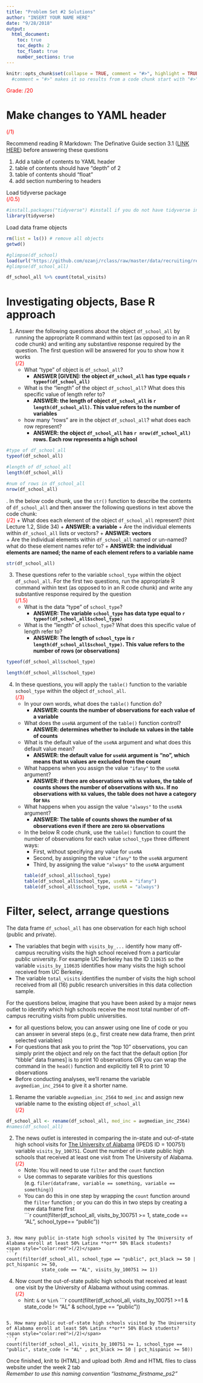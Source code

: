 ```yaml
---
title: "Problem Set #2 Solutions"
author: "INSERT YOUR NAME HERE"
date: "9/28/2018"
output: 
  html_document:
    toc: true
    toc_depth: 2
    toc_float: true
    number_sections: true
---
```


```r
knitr::opts_chunk$set(collapse = TRUE, comment = "#>", highlight = TRUE)
  #comment = "#>" makes it so results from a code chunk start with "#>"; default is "##"
```
<span style="color:red">Grade: /20</span>  

# Make changes to YAML header  
<span style="color:red">(/1)</span>

Recommend reading R Markdown: The Definative Guide section 3.1 ([LINK HERE](https://bookdown.org/yihui/rmarkdown/html-document.html)) before answering these questions

1. Add a table of contents to YAML header
1. table of contents should have "depth" of 2
1. table of contents should "float"
1. add section numbering to headers



Load tidyverse package  
<span style="color:red">(/0.5)</span>
```r
#install.packages("tidyverse") #install if you do not have tidyverse installed
library(tidyverse)
```

Load data frame objects
```r
rm(list = ls()) # remove all objects
getwd()

#glimpse(df_school)
load(url("https://github.com/ozanj/rclass/raw/master/data/recruiting/recruit_school_allvars.RData"))
#glimpse(df_school_all)

df_school_all %>% count(total_visits)
```


# Investigating objects, Base R approach

1. Answer the following questions about the object `df_school_all` by running the appropriate R command within text (as opposed to in an R code chunk) and writing any substantive response required by the question. The first question will be answered for you to show how it works  
<span style="color:red">(/2)</span>  
    + What "type" of object is `df_school_all`?
        + __ANSWER [GIVEN]: the object `df_school_all` has type equals `r typeof(df_school_all)`__
    + What is the "length" of the object `df_school_all`? What does this specific value of length refer to?
        + __ANSWER: the length of object `df_school_all` is `r length(df_school_all)`. This value refers to the number of variables__
    + how many "rows" are in the object `df_school_all`? what does each row represent?
        + __ANSWER: the object `df_school_all` has `r nrow(df_school_all)` rows. Each row represents a high school__

```r
#type of df_school_all 
typeof(df_school_all)

#length of df_school_all 
length(df_school_all)

#num of rows in df_school_all
nrow(df_school_all)
```



\newline
2. In the below code chunk, use the `str()` function to describe the contents of `df_school_all` and then answer the following questions in text above the code chunk:  
<span style="color:red">(/2)</span>
    + What does each element of the object `df_school_all` represent? (hint Lecture 1.2, Slide 34)
        + __ANSWER: a variable__
    + Are the individual elements within `df_school_all` lists or vectors?
        + __ANSWER: vectors__    
    + Are the individual elements within `df_school_all` named or un-named? what do these element names refer to?
        + __ANSWER: the individual elements are named; the name of each element refers to a variable name__    
        
```r
str(df_school_all)
```

\newline

3. These questions refer to the variable `school_type` within the object `df_school_all`. For the first two questions, run the appropriate R command within text (as opposed to in an R code chunk) and write any substantive response required by the question  
<span style="color:red">(/1.5)</span>
    + What is the data "type" of `school_type`?
        + __ANSWER: The variable `school_type` has data type equal to `r typeof(df_school_all$school_type)`__
    + What is the "length" of `school_type`? What does this specific value of length refer to?
        + __ANSWER: The length of `school_type` is `r length(df_school_all$school_type)`. This value refers to the number of rows (or observations)__
        
```r
typeof(df_school_all$school_type)

length(df_school_all$school_type)
```
        
        
4. In these questions, you will apply the `table()` function to the variable `school_type` within the object `df_school_all`.  
<span style="color:red">(/3)</span>
    + In your own words, what does the `table()` function do?  
        + __ANSWER: counts the number of observations for each value of a variable__
    + What does the `useNA` argument of the `table()` function control?
        + __ANSWER: determines whether to include `NA` values in the table of counts__
    + What is the default value of the `useNA` argument and what does this default value mean?
        + __ANSWER: the default value for `useNA` argument is "no", which means that `NA` values are excluded from the count__
    + What happens when you assign the value `"ifany"` to the `useNA` argument?
        + __ANSWER: if there are observations with `NA` values, the table of counts shows the number of observations with `NAs`. If no observations with `NA` values, the table does not have a category for `NAs`__
    + What happens when you assign the value `"always"` to the `useNA` argument?
        + __ANSWER: The table of counts shows the number of `NA` observations even if there are zero `NA` observations__
    + In the below R code chunk, use the `table()` function to count the number of observations for each value `school_type` three different ways: 
        + First, without specifying any value for `useNA`
        + Second, by assigning the value `"ifany"` to the `useNA` argument
        + Third,  by assigning the value `"always"` to the `useNA` argument
```r
table(df_school_all$school_type)
table(df_school_all$school_type, useNA = "ifany")
table(df_school_all$school_type, useNA = "always")
```

# Filter, select, arrange questions

The data frame `df_school_all` has one observation for each high school (public and private). 

- The variables that begin with `visits_by_...` identify how many off-campus recruiting visits the high school received from a particular public university. For example UC Berkeley has the ID `110635` so the variable `visits_by_110635` identifies how many visits the high school received from UC Berkeley. 
- The variable `total_visits` identifies the number of visits the high school received from all (16) public research universities in this data collection sample.

For the questions below, imagine that you have been asked by a major news outlet to identify which high schools receive the most total number of off-campus recruiting visits from public universities. 

- for all questions below, you can answer using one line of code or you can answer in several steps (e.g., first create new data frame, then print selected variables)
- For questions that ask you to print the "top 10" observations, you can simply print the object and rely on the fact that the default option [for "tibble" data frames] is to print 10 observations OR you can wrap the command in the `head()` function and explicitly tell R to print 10 observations
- Before conducting analyses, we'll rename the variable `avgmedian_inc_2564` to give it a shorter name.

1. Rename the variable `avgmedian_inc_2564` to `med_inc` and assign new variable name to the existing object `df_school_all`  
<span style="color:red">(/2)</span>
```r
df_school_all <- rename(df_school_all, med_inc = avgmedian_inc_2564)
#names(df_school_all)
```


2. The news outlet is interested in comparing the in-state and out-of-state high school visits for [The University of Alabama](https://nces.ed.gov/globallocator/col_info_popup.asp?ID=100751) (IPEDS ID = 100751) variable `visits_by_100751`. Count the number of in-state public high schools that received at least one visit from The University of Alabama.  
<span style="color:red">(/2)</span>
    - Note: You will need to use `filter` and the `count` function  
    - Use commas to separate varibles for this questions (e.g. `filer(dataframe, variable == something, variable == something)`)
    - You can do this in one step by wrapping the `count` function around the `filter` function ; or you can do this in two steps by creating a new data frame first  
```r
count(filter(df_school_all, visits_by_100751 >= 1, state_code == "AL", school_type== "public"))

```

3. How many public in-state high schools visited by The University of Alabama enroll at least 50% Latinx **or** 50% Black students?  
<span style="color:red">(/2)</span>
```r
count(filter(df_school_all, school_type == "public", pct_black >= 50 | pct_hispanic >= 50,
             state_code == "AL", visits_by_100751 >= 1))
```


4. Now count the out-of-state public high schools that received at least one visit by the University of Alabama without using commas.  
<span style="color:red">(/2)</span>
    - hint: `&` or `%in%`
```r
count(filter(df_school_all, visits_by_100751 >=1 & state_code != "AL" & school_type == "public"))

```

5. How many public out-of-state high schools visited by The University of Alabama enroll at least 50% Latinx **or** 50% Black students?  
<span style="color:red">(/2)</span>
```r
count(filter(df_school_all, visits_by_100751 >= 1, school_type == "public", state_code != "AL" , pct_black >= 50 | pct_hispanic >= 50))
```


Once finished, knit to (HTML) and upload both .Rmd and HTML files to class website under the week 2 tab  
*Remember to use this naming convention "lastname_firstname_ps2"*

